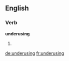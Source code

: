 ==English==

===Verb===
'''underusing'''

# {{present participle of|underuse}}

[[de:underusing]]
[[fr:underusing]]